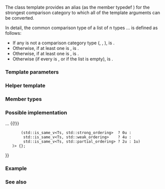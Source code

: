 {{cpp/title|common_comparison_category}}
{{cpp/utility/navbar}}
{{ddcl|since=c++20|header=compare|1=
template&lt; class... Ts &gt;
struct common_comparison_category
{
    using type = /* see below */ ;
};
}}

The class template {{tt|std::common_comparison_category}} provides an alias (as the member typedef {{tt|type}}) for the strongest comparison category to which all of the template arguments {{tt|Ts...}} can be converted.

In detail, the common comparison type of a list of n types {{tt|T}}{{sub|0}}...{{tt|T}}{{sub|n-1}} is defined as follows:
* If any {{tt|T}}{{sub|i}} is not a comparison category type ({{ltt|cpp/utility/compare/partial_ordering|std::partial_ordering}}, {{ltt|cpp/utility/compare/weak_ordering|std::weak_ordering}}, {{ltt|cpp/utility/compare/strong_ordering|std::strong_ordering}}), {{tt|U}} is {{c|void}}.
* Otherwise, if at least one {{tt|T}}{{sub|i}} is {{ltt|cpp/utility/compare/partial_ordering|std::partial_ordering}}, {{tt|U}} is {{ltt|cpp/utility/compare/partial_ordering|std::partial_ordering}}.
* Otherwise, if at least one {{tt|T}}{{sub|i}} is {{ltt|cpp/utility/compare/weak_ordering|std::weak_ordering}}, {{tt|U}} is {{ltt|cpp/utility/compare/weak_ordering|std::weak_ordering}}.
* Otherwise (if every {{tt|T}}{{sub|i}} is {{ltt|cpp/utility/compare/strong_ordering|std::strong_ordering}}, or if the list is empty), {{tt|U}} is {{ltt|cpp/utility/compare/strong_ordering|std::strong_ordering}}.

===Template parameters===
{{par begin}}
{{par|...Ts|a possibly empty list of types}}
{{par end}}

===Helper template===
{{ddcl|since=c++20|1=
template&lt; class... Ts &gt;
using common_comparison_category_t = common_comparison_category&lt;Ts...&gt;::type;
}}

===Member types===
{{dsc begin}}
{{dsc hitem|Member type|Definition}}
{{dsc|{{tt|type}}|the strongest common comparison category (as defined above)}}
{{dsc end}}

===Possible implementation===
{{eq fun|1=
namespace detail
{
    template&lt;unsigned int&gt;
    struct common_cmpcat_base     { using type = void; };
    template&lt;&gt;
    struct common_cmpcat_base&lt;0u&gt; { using type = std::strong_ordering; };
    template&lt;&gt;
    struct common_cmpcat_base&lt;2u&gt; { using type = std::partial_ordering; };
    template&lt;&gt;
    struct common_cmpcat_base&lt;4u&gt; { using type = std::weak_ordering; };
    template&lt;&gt;
    struct common_cmpcat_base&lt;6u&gt; { using type = std::partial_ordering; };
} // namespace detail

template&lt;class...Ts&gt;
struct common_comparison_category :
    detail::common_cmpcat_base&lt;(0u {{!}} ... {{!}}
        (std::is_same_v&lt;Ts, std::strong_ordering&gt;  ? 0u :
         std::is_same_v&lt;Ts, std::weak_ordering&gt;    ? 4u :
         std::is_same_v&lt;Ts, std::partial_ordering&gt; ? 2u : 1u)
    )&gt; {};
}}

===Example===
{{example}}

===See also===
{{dsc begin}}
{{dsc inc|cpp/utility/compare/dsc strong_ordering}}
{{dsc inc|cpp/utility/compare/dsc weak_ordering}}
{{dsc inc|cpp/utility/compare/dsc partial_ordering}}
{{dsc end}}

{{langlinks|de|es|ja|ru|zh}}